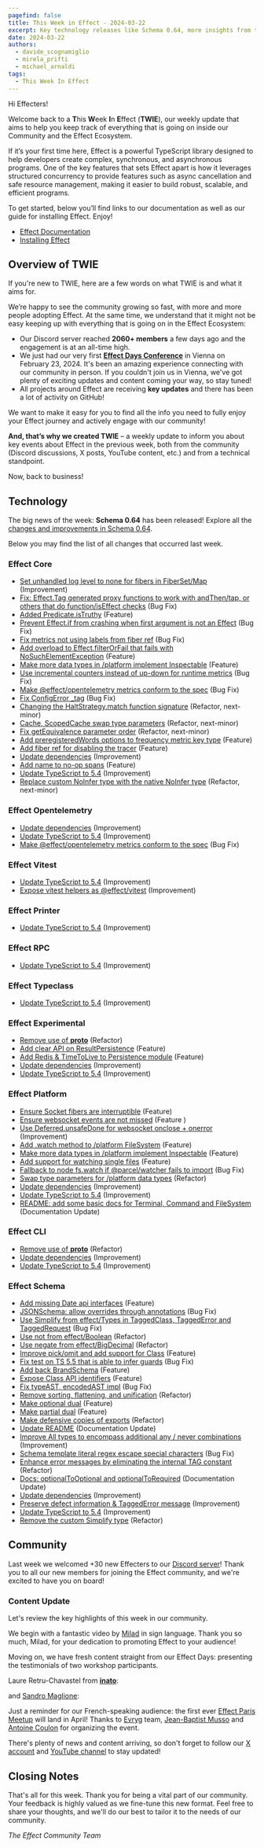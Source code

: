 ```yaml
---
pagefind: false
title: This Week in Effect - 2024-03-22
excerpt: Key technology releases like Schema 0.64, more insights from the recent Effect Days conference in Vienna, and new exciting content from our community.
date: 2024-03-22
authors:
  - davide_scognamiglio
  - mirela_prifti
  - michael_arnaldi
tags:
  - This Week In Effect
---
```



Hi Effecters!

Welcome back to a **T**his **W**eek **I**n **E**ffect (**TWIE**), our weekly update that aims to help you keep track of everything that is going on inside our Community and the Effect Ecosystem.

If it’s your first time here, Effect is a powerful TypeScript library designed to help developers create complex, synchronous, and asynchronous programs. One of the key features that sets Effect apart is how it leverages structured concurrency to provide features such as async cancellation and safe resource management, making it easier to build robust, scalable, and efficient programs.

To get started, below you’ll find links to our documentation as well as our guide for installing Effect. Enjoy!

- [Effect Documentation](/docs/getting-started/introduction/)
- [Installing Effect](/docs/getting-started/installation/)

## Overview of TWIE

If you're new to TWIE, here are a few words on what TWIE is and what it aims for.

We’re happy to see the community growing so fast, with more and more people adopting Effect. At the same time, we understand that it might not be easy keeping up with everything that is going on in the Effect Ecosystem:

- Our Discord server reached **2060+ members** a few days ago and the engagement is at an all-time high.
- We just had our very first **[Effect Days Conference](/events/effect-days/)** in Vienna on February 23, 2024. It's been an amazing experience connecting with our community in person. If you couldn't join us in Vienna, we've got plenty of exciting updates and content coming your way, so stay tuned!
- All projects around Effect are receiving **key updates** and there has been a lot of activity on GitHub!

We want to make it easy for you to find all the info you need to fully enjoy your Effect journey and actively engage with our community!

**And, that’s why we created TWIE** – a weekly update to inform you about key events about Effect in the previous week, both from the community (Discord discussions, X posts, YouTube content, etc.) and from a technical standpoint.

Now, back to business!

## Technology

The big news of the week: **Schema 0.64** has been released! Explore all the [changes and improvements in Schema 0.64](https://effect.website/blog/schema-release-0.64).

Below you may find the list of all changes that occurred last week.

### Effect Core

- [Set unhandled log level to none for fibers in FiberSet/Map](https://github.com/Effect-TS/effect/pull/2328) (Improvement)
- [Fix: Effect.Tag generated proxy functions to work with andThen/tap, or others that do function/isEffect checks](https://github.com/Effect-TS/effect/pull/2266) (Bug Fix)
- [Added Predicate.isTruthy](https://github.com/Effect-TS/effect/pull/2336) (Feature)
- [Prevent Effect.if from crashing when first argument is not an Effect](https://github.com/Effect-TS/effect/pull/2299) (Bug Fix)
- [Fix metrics not using labels from fiber ref](https://github.com/Effect-TS/effect/pull/2351) (Bug Fix)
- [Add overload to Effect.filterOrFail that fails with NoSuchElementException](https://github.com/Effect-TS/effect/pull/2354) (Feature)
- [Make more data types in /platform implement Inspectable](https://github.com/Effect-TS/effect/pull/2357) (Feature)
- [Use incremental counters instead of up-down for runtime metrics](https://github.com/Effect-TS/effect/pull/2373) (Bug Fix)
- [Make @effect/opentelemetry metrics conform to the spec](https://github.com/Effect-TS/effect/pull/2375) (Bug Fix)
- [Fix ConfigError \_tag](https://github.com/Effect-TS/effect/pull/2206) (Bug Fix)
- [Changing the HaltStrategy.match function signature](https://github.com/Effect-TS/effect/pull/2202) (Refactor, next-minor)
- [Cache, ScopedCache swap type parameters](https://github.com/Effect-TS/effect/pull/2239) (Refactor, next-minor)
- [Fix getEquivalence parameter order](https://github.com/Effect-TS/effect/pull/2243) (Refactor, next-minor)
- [Add preregisteredWords options to frequency metric key type](https://github.com/Effect-TS/effect/pull/2377) (Feature)
- [Add fiber ref for disabling the tracer](https://github.com/Effect-TS/effect/pull/2381) (Feature)
- [Update dependencies](https://github.com/Effect-TS/effect/pull/2384) (Improvement)
- [Add name to no-op spans](https://github.com/Effect-TS/effect/pull/2386) (Feature)
- [Update TypeScript to 5.4](https://github.com/Effect-TS/effect/pull/2385) (Improvement)
- [Replace custom NoInfer type with the native NoInfer type](https://github.com/Effect-TS/effect/pull/2390) (Refactor, next-minor)

### Effect Opentelemetry

- [Update dependencies](https://github.com/Effect-TS/effect/pull/2384) (Improvement)
- [Update TypeScript to 5.4](https://github.com/Effect-TS/effect/pull/2385) (Improvement)
- [Make @effect/opentelemetry metrics conform to the spec](https://github.com/Effect-TS/effect/pull/2375) (Bug Fix)

### Effect Vitest

- [Update TypeScript to 5.4](https://github.com/Effect-TS/effect/pull/2385) (Improvement)
- [Expose vitest helpers as @effect/vitest](https://github.com/Effect-TS/effect/pull/2369) (Improvement)

### Effect Printer

- [Update TypeScript to 5.4](https://github.com/Effect-TS/effect/pull/2385) (Improvement)

### Effect RPC

- [Update TypeScript to 5.4](https://github.com/Effect-TS/effect/pull/2385) (Improvement)

### Effect Typeclass

- [Update TypeScript to 5.4](https://github.com/Effect-TS/effect/pull/2385) (Improvement)

### Effect Experimental

- [Remove use of **proto**](https://github.com/Effect-TS/effect/pull/2352) (Refactor)
- [Add clear API on ResultPersistence](https://github.com/Effect-TS/effect/pull/2355) (Feature)
- [Add Redis & TimeToLive to Persistence module](https://github.com/Effect-TS/effect/pull/2383) (Feature)
- [Update dependencies](https://github.com/Effect-TS/effect/pull/2384) (Improvement)
- [Update TypeScript to 5.4](https://github.com/Effect-TS/effect/pull/2385) (Improvement)

### Effect Platform

- [Ensure Socket fibers are interruptible](https://github.com/Effect-TS/effect/pull/2325) (Feature)
- [Ensure websocket events are not missed](https://github.com/Effect-TS/effect/pull/232) (Feature )
- [Use Deferred.unsafeDone for websocket onclose + onerror](https://github.com/Effect-TS/effect/pull/2330) (Improvement)
- [Add .watch method to /platform FileSystem](https://github.com/Effect-TS/effect/pull/2334) (Feature)
- [Make more data types in /platform implement Inspectable](https://github.com/Effect-TS/effect/pull/2357) (Feature)
- [Add support for watching single files](https://github.com/Effect-TS/effect/pull/2360) (Feature)
- [Fallback to node fs.watch if @parcel/watcher fails to import](https://github.com/Effect-TS/effect/pull/2368) (Bug Fix)
- [Swap type parameters for /platform data types](https://github.com/Effect-TS/effect/pull/2376) (Refactor)
- [Update dependencies](https://github.com/Effect-TS/effect/pull/2384) (Improvement)
- [Update TypeScript to 5.4](https://github.com/Effect-TS/effect/pull/2385) (Improvement)
- [README: add some basic docs for Terminal, Command and FileSystem](https://github.com/Effect-TS/effect/pull/2393) (Documentation Update)

### Effect CLI

- [Remove use of **proto**](https://github.com/Effect-TS/effect/pull/2352) (Refactor)
- [Update dependencies](https://github.com/Effect-TS/effect/pull/2384) (Improvement)
- [Update TypeScript to 5.4](https://github.com/Effect-TS/effect/pull/2385) (Improvement)

### Effect Schema

- [Add missing Date api interfaces](https://github.com/Effect-TS/effect/pull/2332) (Feature)
- [JSONSchema: allow overrides through annotations](https://github.com/Effect-TS/effect/pull/2337) (Bug Fix)
- [Use Simplify from effect/Types in TaggedClass, TaggedError and TaggedRequest](https://github.com/Effect-TS/effect/pull/2339) (Bug Fix)
- [Use not from effect/Boolean](https://github.com/Effect-TS/effect/pull/2340) (Refactor)
- [Use negate from effect/BigDecimal](https://github.com/Effect-TS/effect/pull/2341) (Refactor)
- [Improve pick/omit and add support for Class](https://github.com/Effect-TS/effect/pull/2343) (Feature)
- [Fix test on TS 5.5 that is able to infer guards](https://github.com/Effect-TS/effect/pull/2344) (Bug Fix)
- [Add back BrandSchema](https://github.com/Effect-TS/effect/pull/2347) (Feature)
- [Expose Class API identifiers](https://github.com/Effect-TS/effect/pull/2348) (Feature)
- [Fix typeAST, encodedAST impl](https://github.com/Effect-TS/effect/pull/2349) (Bug Fix)
- [Remove sorting, flattening, and unification](https://github.com/Effect-TS/effect/pull/2350) (Refactor)
- [Make optional dual](https://github.com/Effect-TS/effect/pull/2353) (Feature)
- [Make partial dual](https://github.com/Effect-TS/effect/pull/2356) (Feature)
- [Make defensive copies of exports](https://github.com/Effect-TS/effect/pull/2363) (Refactor)
- [Update README](https://github.com/Effect-TS/effect/pull/2365) (Documentation Update)
- [Improve All types to encompass additional any / never combinations](https://github.com/Effect-TS/effect/pull/2366) (Improvement)
- [Schema template literal regex escape special characters](https://github.com/Effect-TS/effect/pull/2370) (Bug Fix)
- [Enhance error messages by eliminating the internal TAG constant](https://github.com/Effect-TS/effect/pull/2379) (Refactor)
- [Docs: optionalToOptional and optionalToRequired](https://github.com/Effect-TS/effect/pull/2380) (Documentation Update)
- [Update dependencies](https://github.com/Effect-TS/effect/pull/2384) (Improvement)
- [Preserve defect information & TaggedError message](https://github.com/Effect-TS/effect/pull/2359) (Improvement)
- [Update TypeScript to 5.4](https://github.com/Effect-TS/effect/pull/2385) (Improvement)
- [Remove the custom Simplify type](https://github.com/Effect-TS/effect/pull/2391) (Refactor)

## Community

Last week we welcomed +30 new Effecters to our [Discord server](https://discord.gg/effect-ts)! Thank you to all our new members for joining the Effect community, and we're excited to have you on board!

### Content Update

Let's review the key highlights of this week in our community.

We begin with a fantastic video by [Milad](https://www.youtube.com/@SignLanguageTech) in sign language. Thank you so much, Milad, for your dedication to promoting Effect to your audience!

<YouTube
  id="https://www.youtube.com/embed/K30lWUYluI4?si=Xpa_UtYH0ggJGYiF"
  title="Dual Function Handles Types of Arguments. What is Dual Function? [English Sign Language]"
/>

Moving on, we have fresh content straight from our Effect Days: presenting the testimonials of two workshop participants.

Laure Retru-Chavastel from **[inato](https://inato.com/)**:

<YouTube
  id="https://www.youtube.com/embed/X40nAhv4dY4?si=AY4LpQQkdcxnWQEr"
  title="Laure Retru-Chavastel – Effect Workshop Testimonial (Effect Days 2024)"
/>

and [Sandro Maglione](https://twitter.com/SandroMaglione):

<YouTube
  id="https://www.youtube.com/embed/Ebwu5h_xRk8?si=DVWzmMNSn15lLtOg"
  title="Sandro Maglione – Effect Workshop Testimonial (Effect Days 2024)"
/>

Just a reminder for our French-speaking audience: the first ever [Effect Paris Meetup](https://www.meetup.com/fr-FR/effect-paris/) will land in April! Thanks to [Evryg](https://www.evryg.com) team, [Jean-Baptist Musso](https://twitter.com/jbmusso) and [Antoine Coulon](https://twitter.com/c9antoine) for organizing the event.

<Tweet id="1764621821184262629" />

There's plenty of news and content arriving, so don't forget to follow our [X account](https://twitter.com/EffectTS_) and [YouTube channel](https://www.youtube.com/@effect-ts) to stay updated!

## Closing Notes

That's all for this week. Thank you for being a vital part of our community. Your feedback is highly valued as we fine-tune this new format. Feel free to share your thoughts, and we'll do our best to tailor it to the needs of our community.

_The Effect Community Team_
